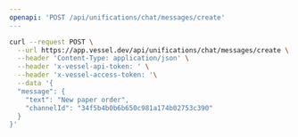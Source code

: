 ```yaml
---
openapi: 'POST /api/unifications/chat/messages/create'
---
```


<RequestExample>

```bash Request
curl --request POST \
  --url https://app.vessel.dev/api/unifications/chat/messages/create \
  --header 'Content-Type: application/json' \
  --header 'x-vessel-api-token: ' \
  --header 'x-vessel-access-token: '\
  --data '{
  "message": {
    "text": "New paper order",
    "channelId": "34f5b4b0b6b650c981a174b02753c390"
  }
}'
```

</RequestExample>
